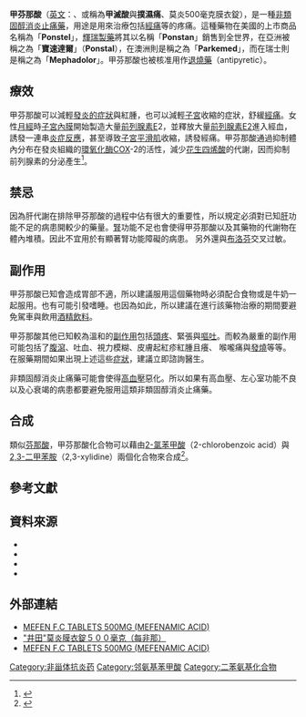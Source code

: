 {{medical}}
{{drugbox
| IUPAC_name = 2-(2,3-dimethylphenyl)aminobenzoic acid
| image = Mefenamic acid Structural Formulae V.1.svg
| CAS_number_Ref = {{cascite|correct|??}}
| CAS_number = 61-68-7
| ATC_prefix = M01
| ATC_suffix = AG01
| PubChem = 4044
| DrugBank = APRD0073
| DrugBank2_Ref = {{drugbankcite|correct|drugbank}}
| DrugBank2 = DB00784
| IUPHAR_ligand = 2593
| ChemSpiderID_Ref = {{chemspidercite|correct|chemspider}}
| ChemSpiderID = 3904
| UNII_Ref = {{fdacite|correct|FDA}}
| UNII = 367589PJ2C
| KEGG_Ref = {{keggcite|correct|kegg}}
| KEGG = D00151
| ChEBI_Ref = {{ebicite|correct|EBI}}
| ChEBI = 6717
| ChEMBL_Ref = {{ebicite|correct|EBI}}
| ChEMBL = 686
| C = 15 |H = 15 |N = 1 |O = 2
| molecular_weight = 241.285 [[克|g]]/[[莫耳|mol]]
| bioavailability = 90%
| protein_bound = 90%
| metabolism = [[肝臟|肝臟]] ([[CYP2C9|CYP2C9]]) 
| elimination_half-life = 2 [[小時|小時]]
| excretion = [[腎|腎臟]]與糞便
| pregnancy_category = C <small>([[澳洲|Au]], [[美國|U.S.]])</small>
| legal_status = ℞-only <small>(U.S.)</small>, POM in UK
| routes_of_administration = 口服
|}}

'''甲芬那酸'''（[[英文|英文]]：'''{{lang|en|Mefenamic acid}}'''、或稱為'''甲滅酸'''與'''撲濕痛'''、莫炎500毫克膜衣錠），是一種[[非類固醇消炎止痛藥|非類固醇消炎止痛藥]]，用途是用來治療包括[[經痛|經痛]]等的疼痛。這種藥物在美國的上市商品名稱為「'''Ponstel'''」，[[輝瑞|輝瑞製藥]]將其以名稱「'''Ponstan'''」銷售到全世界，在亞洲被稱之為「'''寶速達爾'''」（'''Ponstal'''），在澳洲則是稱之為「'''Parkemed'''」，而在瑞士則是稱之為「'''Mephadolor'''」。甲芬那酸也被核准用作[[退燒藥|退燒藥]]（antipyretic）。

== 療效 ==
甲芬那酸可以減輕[[炎症|發炎的症狀]]與紅腫，也可以減輕[[子宮|子宮]]收縮的症狀，舒緩[[經痛|經痛]]。女性[[月經|月經]]時[[子宮內膜|子宮內膜]]開始製造大量[[前列腺素|前列腺素]]E2，並釋放大量[[前列腺素E2|前列腺素E2]]進入經血，誘發一連串[[炎症反應|炎症反應]]，甚至導致[[子宮平滑肌|子宮平滑肌]]收縮，誘發經痛。甲芬那酸通過抑制體內分布在發炎組織的[[環氧化酶|環氧化酶]]COX-2的活性，減少[[花生四烯酸|花生四烯酸]]的代謝，因而抑制前列腺素的分泌產生<ref>{{cite journal|author1=小小藥罐子|title=經痛，為什麼大多會用Mefenamic Acid這種藥？|date=2016-08-03|url=http://pegashadraymak.blogspot.hk/2016/08/mefenamic-acid.html|accessdate=2017-03-26|journal=|archive-date=2017-03-26|archive-url=https://web.archive.org/web/20170326230835/http://pegashadraymak.blogspot.hk/2016/08/mefenamic-acid.html|dead-url=no}}</ref>。

== 禁忌 ==
因為肝代謝在排除甲芬那酸的過程中佔有很大的重要性，所以規定必須對已知[[肝臟|肝]]功能不足的病患開較少的藥量。[[腎|腎]]功能不足也會使得甲芬那酸以及其藥物的代謝物在體內堆積。因此不宜用於有顯著腎功能障礙的病患。
另外還與[[布洛芬|布洛芬]]交叉过敏。

== 副作用 ==

甲芬那酸已知會造成胃部不適，所以建議服用這個藥物時必須配合食物或是牛奶一起服用。也有可能引發嗜睡。也因為如此，所以建議在進行該藥物治療的期間要避免駕車與飲用[[酒精飲料|酒精飲料]]。

甲芬那酸其他已知較為溫和的[[藥物不良反應|副作用]]包括[[頭疼|頭疼]]、緊張與[[嘔吐|嘔吐]]。而較為嚴重的副作用可能包括了[[腹瀉|腹瀉]]、吐血、視力模糊、皮膚起紅疹紅腫且癢、 喉嚨痛與[[發熱|發燒]]等等。在服藥期間如果出現上述這些[[症狀|症狀]]，建議立即諮詢醫生。

非類固醇消炎止痛藥可能會使得[[高血壓|高血壓]]惡化。所以如果有高血壓、左心室功能不良以及心衰竭的病患都要避免服用這類非類固醇消炎止痛藥。

== 合成 ==
類似[[芬那酸|芬那酸]]，甲芬那酸化合物可以藉由[[2-氯苯甲酸|2-氯苯甲酸]]（2-chlorobenzoic acid）與[[2,3-二甲苯胺|2,3-二甲苯胺]]（2,3-xylidine）兩個化合物來合成<ref>{{cite journal en | doi = 10.1007/BF00778304 | title = Mefenamic acid — A nonsteroid antiinflammatory agent | year = 1977 | author = Trinus, F. P. | journal = Pharmaceutical Chemistry Journal | volume = 11 | pages = 1706}}</ref>。

== 參考文獻 ==
{{reflist}}

== 資料來源 ==
*{{cite web|language=en|accessdate=2005-09-28|url=http://www.nlm.nih.gov/medlineplus/druginfo/medmaster/a681028.html|title=MedlinePlus Drug Information: Mefenamic Acid|archive-date=2005-08-27|archive-url=https://web.archive.org/web/20050827161435/http://www.nlm.nih.gov/medlineplus/druginfo/medmaster/a681028.html|dead-url=no}}
*{{cite web|language=en |accessdate=2005-09-28 |url=http://www.rxlist.com/cgi/generic3/mefenamic_cp.htm |title=Ponstel Pharmacology, Pharmacokinetics, Studies, Metabolism - Mefenamic Acid - RxList Monographs |deadurl=yes |archiveurl=https://web.archive.org/web/20051109033631/http://rxlist.com/cgi/generic3/mefenamic_cp.htm |archivedate=2005-11-09 }}
*{{cite web|language=en|url=http://archinte.ama-assn.org/cgi/content/abstract/160/6/777|title=Consumption of NSAIDs and the Development of Congestive Heart Failure in Elderly Patients|accessdate=2008-12-27|archive-date=2011-07-01|archive-url=https://web.archive.org/web/20110701095813/http://archinte.ama-assn.org/cgi/content/abstract/160/6/777|dead-url=no}}
*{{cite web|language=en|url=http://cardiology.jwatch.org/cgi/content/full/2002/315/3|title=NSAIDs May Increase Risk for Worsening Heart Failure|accessdate=2008-12-27|archive-date=2011-07-14|archive-url=https://web.archive.org/web/20110714152300/http://cardiology.jwatch.org/cgi/content/full/2002/315/3|dead-url=no}}

==外部連結==
*[https://kb.commonhealth.com.tw/drugs/11568.html MEFEN F.C TABLETS 500MG (MEFENAMIC ACID)] {{Wayback|url=https://kb.commonhealth.com.tw/drugs/11568.html |date=20180216205006 }}
*[https://www.fda.gov.tw/MLMS/H0001D.aspx?Type=Lic&LicId=01032413 "井田"莫炎膜衣錠５００毫克（每非那）] {{Wayback|url=https://www.fda.gov.tw/MLMS/H0001D.aspx?Type=Lic&LicId=01032413 |date=20180216213058 }}
*[https://drugs.olc.tw/drugs/view/549293e1-4414-43a5-bb52-1cffd38a10d1 MEFEN F.C TABLETS 500MG (MEFENAMIC ACID) ] {{Wayback|url=https://drugs.olc.tw/drugs/view/549293e1-4414-43a5-bb52-1cffd38a10d1 |date=20180216204648 }}

{{Anti-inflammatory products}}
{{Analgesics}}
{{tsl|en|Template:GABAA receptor positive modulators}}
{{tsl|en|Template:Prostanoid signaling modulators}}
{{通道阻滞剂}}

[[Category:非甾体抗炎药|Category:非甾体抗炎药]]
[[Category:邻氨基苯甲酸|Category:邻氨基苯甲酸]]
[[Category:二苯氨基化合物|Category:二苯氨基化合物]]